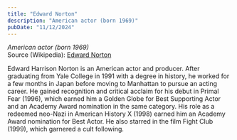 ```yaml
---
title: "Edward Norton"
description: "American actor (born 1969)"
pubDate: "11/12/2024"
---
```


*American actor (born 1969)*  
Source (Wikipedia): [Edward Norton][1]

Edward Harrison Norton is an American actor and producer. After graduating from Yale College in 1991 with a degree in history, he worked for a few months in Japan before moving to Manhattan to pursue an acting career. He gained recognition and critical acclaim for his debut in Primal Fear (1996), which earned him a Golden Globe for Best Supporting Actor and an Academy Award nomination in the same category. His role as a redeemed neo-Nazi in American History X (1998) earned him an Academy Award nomination for Best Actor. He also starred in the film Fight Club (1999), which garnered a cult following.

[1]: https://en.wikipedia.org/wiki/Edward_Norton
